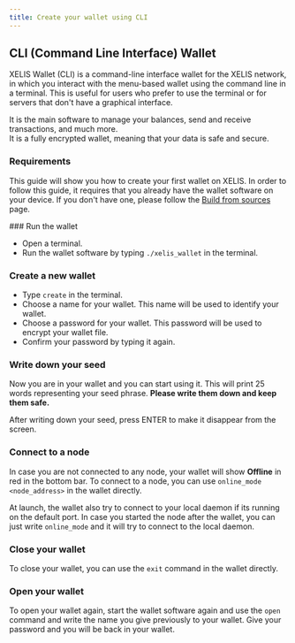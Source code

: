 ```yaml
---
title: Create your wallet using CLI
---
```



## CLI (Command Line Interface) Wallet

XELIS Wallet (CLI) is a command-line interface wallet for the XELIS network, in which you interact with the menu-based wallet using the command line in a terminal.
This is useful for users who prefer to use the terminal or for servers that don't have a graphical interface.

It is the main software to manage your balances, send and receive transactions, and much more.<br/>
It is a fully encrypted wallet, meaning that your data is safe and secure.

### Requirements

This guide will show you how to create your first wallet on XELIS. In order to follow this guide, it requires that you already have the wallet software on your device.
If you don't have one, please follow the [Build from sources](/getting-started/build) page.

<Steps>
### Run the wallet

- Open a terminal.
- Run the wallet software by typing `./xelis_wallet` in the terminal.

### Create a new wallet

- Type `create` in the terminal.
- Choose a name for your wallet. This name will be used to identify your wallet.
- Choose a password for your wallet. This password will be used to encrypt your wallet file.
- Confirm your password by typing it again.

### Write down your seed
Now you are in your wallet and you can start using it. This will print 25 words representing your seed phrase. **Please write them down and keep them safe.**

After writing down your seed, press ENTER to make it disappear from the screen.

### Connect to a node

In case you are not connected to any node, your wallet will show **Offline** in red in the bottom bar.
To connect to a node, you can use `online_mode <node_address>` in the wallet directly.

At launch, the wallet also try to connect to your local daemon if its running on the default port.
In case you started the node after the wallet, you can just write `online_mode` and it will try to connect to the local daemon.

### Close your wallet

To close your wallet, you can use the `exit` command in the wallet directly.

### Open your wallet

To open your wallet again, start the wallet software again and use the `open` command and write the name you give previously to your wallet.
Give your password and you will be back in your wallet.

</Steps>
